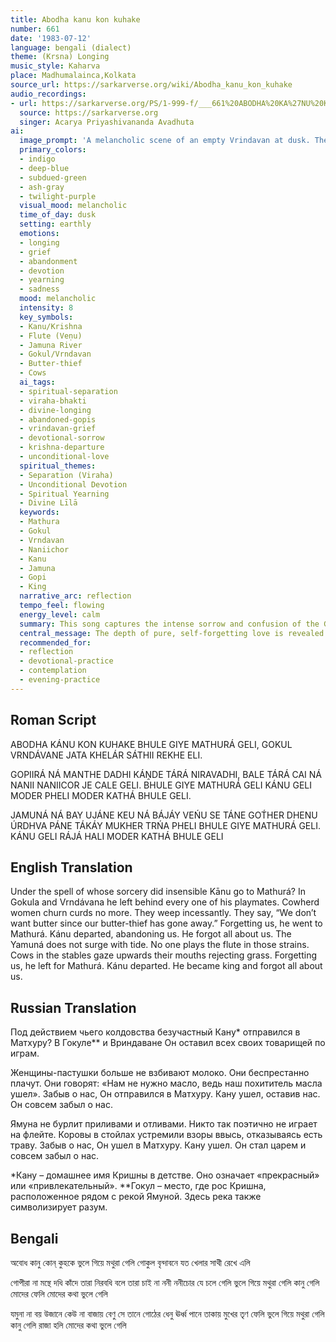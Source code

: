 ```yaml
---
title: Abodha kanu kon kuhake
number: 661
date: '1983-07-12'
language: bengali (dialect)
theme: (Krsna) Longing
music_style: Kaharva
place: Madhumalainca,Kolkata
source_url: https://sarkarverse.org/wiki/Abodha_kanu_kon_kuhake
audio_recordings:
- url: https://sarkarverse.org/PS/1-999-f/___661%20ABODHA%20KA%27NU%20KON%20KUHAKE.mp3
  source: https://sarkarverse.org
  singer: Acarya Priyashivananda Avadhuta
ai:
  image_prompt: 'A melancholic scene of an empty Vrindavan at dusk. The Jamuna river flows sluggishly, reflecting an indigo sky. A group of Gopis stands near a courtyard, their faces etched with silent grief, their curd-churning equipment untouched. Focus on the symbolism of absence: an abandoned flute lying on soft earth, and several cows gazing upward into the sky with forlorn eyes, dropping the grass from their mouths, symbolizing pervasive sorrow. Cinematic lighting, soft focus.'
  primary_colors:
  - indigo
  - deep-blue
  - subdued-green
  - ash-gray
  - twilight-purple
  visual_mood: melancholic
  time_of_day: dusk
  setting: earthly
  emotions:
  - longing
  - grief
  - abandonment
  - devotion
  - yearning
  - sadness
  mood: melancholic
  intensity: 8
  key_symbols:
  - Kanu/Krishna
  - Flute (Veṇu)
  - Jamuna River
  - Gokul/Vrndavan
  - Butter-thief
  - Cows
  ai_tags:
  - spiritual-separation
  - viraha-bhakti
  - divine-longing
  - abandoned-gopis
  - vrindavan-grief
  - devotional-sorrow
  - krishna-departure
  - unconditional-love
  spiritual_themes:
  - Separation (Viraha)
  - Unconditional Devotion
  - Spiritual Yearning
  - Divine Līlā
  keywords:
  - Mathura
  - Gokul
  - Vrndavan
  - Naniichor
  - Kanu
  - Jamuna
  - Gopi
  - King
  narrative_arc: reflection
  tempo_feel: flowing
  energy_level: calm
  summary: This song captures the intense sorrow and confusion of the Gopis and the entire natural environment of Vrindavan following Krishna's departure to Mathura to assume kingship. Everything reflects their grief—the Jamuna ceases its flow, the Gopis stop their chores, and even the cows mourn, symbolizing the universe’s participation in the pain of separation from the Divine Beloved.
  central_message: The depth of pure, self-forgetting love is revealed most acutely through the pain of separation from the Divine Beloved, who appears to choose worldly duty or power over relationship.
  recommended_for:
  - reflection
  - devotional-practice
  - contemplation
  - evening-practice
---
```


## Roman Script

ABODHA KÁNU KON KUHAKE
BHULE GIYE MATHURÁ GELI,
GOKUL VRNDÁVANE JATA
KHELÁR SÁTHII REKHE ELI.

GOPIIRÁ NÁ MANTHE DADHI
KÁṊDE TÁRÁ NIRAVADHI,
BALE TÁRÁ CAI NÁ NANII
NANIICOR JE CALE GELI.
BHULE GIYE MATHURÁ GELI
KÁNU GELI MODER PHELI
MODER KATHÁ BHULE GELI.

JAMUNÁ NÁ BAY UJÁNE
KEU NÁ BÁJÁY VEŃU SE TÁNE
GOT́HER DHENU ÚRDHVA PÁNE
TÁKÁY MUKHER TRŃA PHELI
BHULE GIYE MATHURÁ GELI.
KÁNU GELI RÁJÁ HALI
MODER KATHÁ BHULE GELI

## English Translation

Under the spell of whose sorcery
did insensible Kānu
go to Mathurá?
In Gokula and Vrndávana
he left behind every one of his playmates.
Cowherd women churn curds no more.
They weep incessantly.
They say, “We don’t want butter
since our butter-thief has gone away.”
Forgetting us, he went to Mathurá.
Kánu departed, abandoning us.
He forgot all about us.
The Yamuná does not surge with tide.
No one plays the flute in those strains.
Cows in the stables gaze upwards
their mouths rejecting grass.
Forgetting us, he left for Mathurá.
Kánu departed. He became king
and forgot all about us.

## Russian Translation

Под действием чьего колдовства
безучастный Кану* отправился в Матхуру?
В Гокуле** и Вриндаване
Он оставил всех своих товарищей по играм.

Женщины-пастушки больше не взбивают молоко.
Они беспрестанно плачут.
Они говорят: «Нам не нужно масло,
ведь наш похититель масла ушел».
Забыв о нас, Он отправился в Матхуру.
Кану ушел, оставив нас.
Он совсем забыл о нас.

Ямуна не бурлит приливами и отливами.
Никто так поэтично не играет на флейте.
Коровы в стойлах устремили взоры ввысь,
отказываясь есть траву.
Забыв о нас, Он ушел в Матхуру.
Кану ушел. Он стал царем
и совсем забыл о нас.

*Кану – домашнее имя Кришны в детстве.
Оно означает «прекрасный» или «привлекательный».
**Гокул – место, где рос Кришна,
расположенное рядом с рекой Ямуной.
Здесь река также символизирует разум.

## Bengali

অবোধ কানু কোন্‌ কুহকে
ভুলে গিয়ে মথুরা গেলি
গোকুল বৃন্দাবনে যত
খেলার সাথী রেখে এলি

গোপীরা না মন্থে দধি
কাঁদে তারা নিরবধি
বলে তারা চাই না ননী
ননীচোর যে চলে গেলি
ভুলে গিয়ে মথুরা গেলি
কানু গেলি মোদের ফেলি
মোদের কথা ভুলে গেলি

যমুনা না বয় উজানে
কেউ না বাজায় বেণু সে তানে
গোঠের ধেনু ঊর্ধ্ব পানে
তাকায় মুখের তৃণ ফেলি
ভুলে গিয়ে মথুরা গেলি
কানু গেলি রাজা হলি
মোদের কথা ভুলে গেলি
